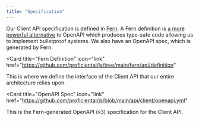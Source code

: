 ```yaml
---
title: "Specification"
---
```


Our Client API specification is defined in [Fern](https://buildwithfern.com). A Fern definition is
[a more powerful alternative](https://buildwithfern.com/docs/comparison-with-openapi) to OpenAPI which
produces type-safe code allowing us to implement bulletproof systems. We also have an OpenAPI spec,
which is generated by Fern.

<Card
  title="Fern Definition"
  icon="link"
  href="https://github.com/proficientai/js/tree/main/fern/api/definition"
>
  This is where we define the interface of the Client API that our entire
  architecture relies upon.
</Card>

<Card
  title="OpenAPI Spec"
  icon="link"
  href="https://github.com/proficientai/js/blob/main/api/client/openapi.yml"
>
  This is the Fern-generated OpenAPI (v3) specification for the Client API.
</Card>
